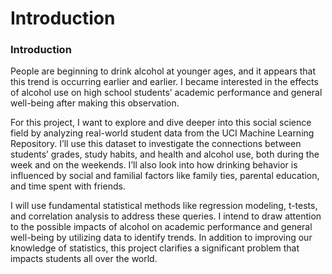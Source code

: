 # Introduction
### **Introduction**  

People are beginning to drink alcohol at younger ages, and it appears that this trend is occurring earlier and earlier. I became interested in the effects of alcohol use on high school students' academic performance and general well-being after making this observation.

For this project, I want to explore and dive deeper into this social science field by analyzing real-world student data from the UCI Machine Learning Repository. I'll use this dataset to investigate the connections between students' grades, study habits, and health and alcohol use, both during the week and on the weekends. I'll also look into how drinking behavior is influenced by social and familial factors like family ties, parental education, and time spent with friends.

I will use fundamental statistical methods like regression modeling, t-tests, and correlation analysis to address these queries. I intend to draw attention to the possible impacts of alcohol on academic performance and general well-being by utilizing data to identify trends. In addition to improving our knowledge of statistics, this project clarifies a significant problem that impacts students all over the world.